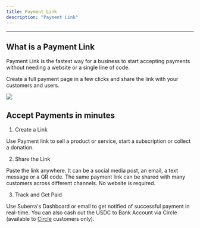 ```yaml
---
title: Payment Link
description: "Payment Link"
---
```



---

## What is a Payment Link

Payment Link is the fastest way for a business to start accepting payments without needing a website or a single line of code.

Create a full payment page in a few clicks and share the link with your customers and users.

<div style={{ flexBasis: "300px", flexGrow: "1", textAlign: "center" }}>
  <img src={Image1} style={{ alignSelf: "center", maxWidth: "60%" }} />
</div>

## Accept Payments in minutes

1. Create a Link

Use Payment link to sell a product or service, start a subscription or collect a donation.

2. Share the Link

Paste the link anywhere. It can be a social media post, an email, a text message or a QR code. The same payment link can be shared with many customers across different channels. No website is required.

3. Track and Get Paid

Use Suberra's Dashboard or email to get notified of successful payment in real-time. You can also cash out the USDC to Bank Account via Circle (available to [Circle](https://circle.com) customers only).
